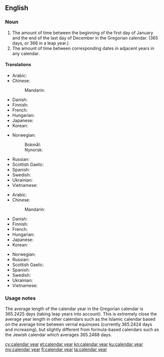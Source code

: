 ==English==

===Noun===
{{wikipedia}}
{{en-noun|head=[[calendar]] [[year]]}}

# The amount of time between the beginning of the first day of January and the end of the last day of December in the Gregorian calendar. (365 days, or 366 in a leap year.)
# The amount of time between corresponding dates in adjacent years in any calendar.

====Translations====
{{trans-top|time between 1st January and 31st December}}
* Arabic: {{t-needed|ar}}
* Chinese:
*: Mandarin: {{t-needed|cmn}}
* Danish: {{t-needed|da}}
* Finnish: {{t+|fi|kalenterivuosi}}
* French: {{t-needed|fr}}
* Hungarian: {{t-needed|hu}}
* Japanese: {{t-needed|ja}}
* Korean: {{t-needed|ko}}
{{trans-mid}}
* Norwegian:
*: Bokmål: {{t|nb|kalenderår|n}}
*: Nynorsk: {{t|nn|kalenderår|n}}
* Russian: {{t|ru|календарный год}}
* Scottish Gaelic: {{t|gd|bliadhna mìosachain|f}}
* Spanish: {{t-needed|es}}
* Swedish: {{t+|sv|kalenderår|n}}
* Ukrainian: {{t|uk|календарний рік|m}}
* Vietnamese: {{t-needed|vi}}
{{trans-bottom}}

{{trans-top|time between corresponding dates in adjacent years}}
* Arabic: {{t-needed|ar}}
* Chinese:
*: Mandarin: {{t-needed|cmn}}
* Danish: {{t-needed|da}}
* Finnish: {{t+|fi|kalenterivuosi}}
* French: {{t-needed|fr}}
* Hungarian: {{t-needed|hu}}
* Japanese: {{t-needed|ja}}
* Korean: {{t-needed|ko}}
{{trans-mid}}
* Norwegian: {{t-needed|no}}
* Russian: {{t-needed|ru}}
* Scottish Gaelic: {{t|gd|bliadhna mìosachain|f}}
* Spanish: {{t-needed|es}}
* Swedish: {{t-needed|sv}}
* Ukrainian: {{t-needed|uk}}
* Vietnamese: {{t-needed|vi}}
{{trans-bottom}}

===Usage notes===
The average length of the calendar year in the Gregorian calendar is 365.2425 days (taking leap years into account). This is extremely close the average year length in other calendars such as the Islamic calendar based on the average time between vernal equinoxes (currently 365.2424 days and increasing), but slightly different from formula-based calendars such as the Jewish calendar which averages 365.2468 days.

[[cy:calendar year]]
[[et:calendar year]]
[[kn:calendar year]]
[[ku:calendar year]]
[[my:calendar year]]
[[fi:calendar year]]
[[ta:calendar year]]